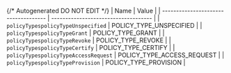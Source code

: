 {/* Autogenerated DO NOT EDIT  */}
| Name                                 | Value                                |
| ------------------------------------ | ------------------------------------ |
| `policyTypespolicyTypeUnspecified`   | POLICY_TYPE_UNSPECIFIED              |
| `policyTypespolicyTypeGrant`         | POLICY_TYPE_GRANT                    |
| `policyTypespolicyTypeRevoke`        | POLICY_TYPE_REVOKE                   |
| `policyTypespolicyTypeCertify`       | POLICY_TYPE_CERTIFY                  |
| `policyTypespolicyTypeAccessRequest` | POLICY_TYPE_ACCESS_REQUEST           |
| `policyTypespolicyTypeProvision`     | POLICY_TYPE_PROVISION                |